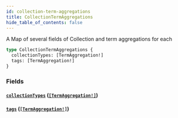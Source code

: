 ```yaml
---
id: collection-term-aggregations
title: CollectionTermAggregations
hide_table_of_contents: false
---
```



A Map of several fields of Collection and term aggregations for each

```graphql
type CollectionTermAggregations {
  collectionTypes: [TermAggregation!]
  tags: [TermAggregation!]
}
```


### Fields

#### [`collectionTypes`](#) ([`[TermAggregation!]`](/developers/demandhq-apis/demand-api/graphql/reference/objects/term-aggregation))




#### [`tags`](#) ([`[TermAggregation!]`](/developers/demandhq-apis/demand-api/graphql/reference/objects/term-aggregation))






